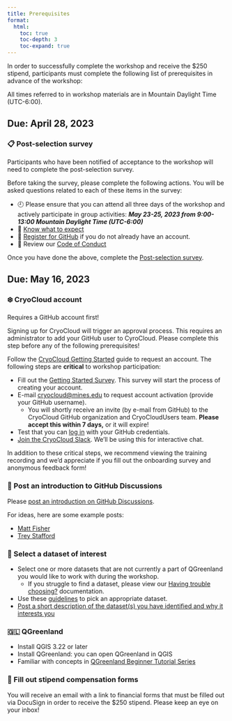 ```yaml
---
title: Prerequisites
format:
  html:
    toc: true
    toc-depth: 3
    toc-expand: true
---
```


In order to successfully complete the workshop and receive the $250 stipend,
participants must complete the following list of prerequisites in advance of the
workshop:

::: {.callout-note}
All times referred to in workshop materials are in Mountain Daylight Time
(UTC-6:00).
:::


##  Due: April 28, 2023

### 📋 Post-selection survey

Participants who have been notified of acceptance to the workshop will need to
complete the post-selection survey.

Before taking the survey, please complete the following actions. You will be
asked questions related to each of these items in the survey:

* 🕘 Please ensure that you can attend all three days of the workshop and actively
  participate in group activities: _**May 23-25, 2023 from 9:00-13:00 Mountain Daylight
  Time (UTC-6:00)**_
* 🧠 [Know what to expect](/index.qmd#what-is-this-workshop)
* 🐙 [Register for GitHub](https://github.com/join) if you do not already have an account.
* 📏 Review our [Code of Conduct](/CODE_OF_CONDUCT.md)

Once you have done the above, complete the [Post-selection
survey](https://docs.google.com/forms/d/e/1FAIpQLScnphMXGvCk2_qWDLTTuKTJvEbIvGDxb9Lp9c05CgNz3IYJ3A/viewform?usp=sf_link).


##  Due: May 16, 2023

### ❄️ CryoCloud account


::: {.callout-warning}
Requires a GitHub account first!

Signing up for CryoCloud will trigger an approval process. This requires an
administrator to add your GitHub user to CyroCloud. Please complete this step
before any of the following prerequisites!
:::

Follow the [CryoCloud Getting
Started](https://book.cryointhecloud.com/content/Getting_Started.html) guide to
request an account. The following steps are **critical** to workshop participation:

* Fill out the [Getting Started
  Survey](https://docs.google.com/forms/d/e/1FAIpQLScb2B5LRy7qU9qDfUp5a51n87sumOxivXbQhc02wFX_FxEbXg/viewform).
  This survey will start the process of creating your account.
* E-mail <cryocloud@mines.edu> to request account activation (provide your GitHub
  username).
    * You will shortly receive an invite (by e-mail from GitHub) to the CryoCloud GitHub
      organization and CryoCloudUsers team. **Please accept this within 7 days,** or it
      will expire!
* Test that you can [log in](https://hub.cryointhecloud.com/) with your GitHub
  credentials.
* [Join the CryoCloud
  Slack](https://join.slack.com/t/cryospherecloud/shared_invite/zt-1isgbeuhh-q~cYYKtn_6i3PR1alGca_g).
  We'll be using this for interactive chat.

In addition to these critical steps, we recommend viewing the training recording and
we'd appreciate if you fill out the onboarding survey and anonymous feedback form!


### 🐙 Post an introduction to GitHub Discussions


Please [post an introduction on GitHub
Discussions](https://github.com/orgs/qgreenland-workshop-2023-researcher/discussions/new?category=introductions).

For ideas, here are some example posts:

* [Matt Fisher](https://github.com/orgs/qgreenland-workshop-2023-researcher/discussions/39)
* [Trey Stafford](https://github.com/orgs/qgreenland-workshop-2023-researcher/discussions/44)


### 💾 Select a dataset of interest

* Select one or more datasets that are not currently a part of QGreenland you
  would like to work with during the workshop.
    * If you struggle to find a dataset, please view our
      [Having trouble choosing?](dataset-selection.md#having-trouble-choosing)
      documentation.
* Use these [guidelines](dataset-selection.md) to pick an appropriate dataset.
* [Post a short description of the dataset(s) you have identified and why it
  interests you](https://github.com/nsidc/qgreenland-2023-researcher-workshop/discussions/new?category=dataset-ideas)


### 🇬🇱 QGreenland

* Install QGIS 3.22 or later
* Install QGreenland: you can open QGreenland in QGIS
* Familiar with concepts in [QGreenland Beginner Tutorial
  Series](https://www.youtube.com/watch?v=gD0vkP5JUmA&list=PLSRiyMridUCwyu-vqpAFtm8bVERgTvs7q)


### 🤑 Fill out stipend compensation forms

You will receive an email with a link to financial forms that must be filled out
via DocuSign in order to receive the $250 stipend. Please keep an eye on your
inbox!
